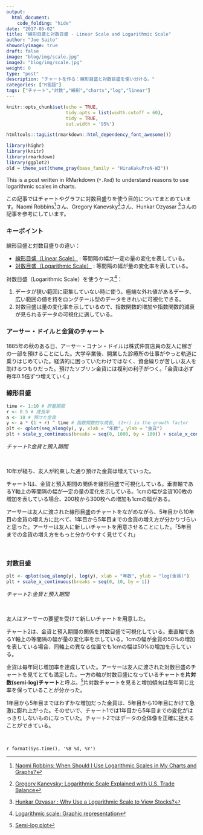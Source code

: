 ```yaml
---
output:
  html_document:
    code_folding: "hide"
date: "2017-05-02"
title: "線形目盛と対数目盛 - Linear Scale and Logarithmic Scale"
author: "Joe Saito"
showonlyimage: true
draft: false
image: "blog/img/scale.jpg"
image2: "blog/img/scale.jpg"
weight: 0
type: "post"
description: "チャートを作る：線形目盛と対数目盛を使い分ける。"
categories: ["R言語"]
tags: ["チャート","対数","線形","charts","log","linear"]
---
```


```r
knitr::opts_chunk$set(echo = TRUE, 
                      tidy.opts = list(width.cutoff = 60),
                      tidy = TRUE, 
                      out.width = '95%')
```

```r
htmltools::tagList(rmarkdown::html_dependency_font_awesome())
```

```r
library(highr)
library(knitr)
library(rmarkdown)
library(ggplot2)
old = theme_set(theme_gray(base_family = "HiraKakuProN-W3"))
```

This is a post written in RMarkdown (`*.Rmd`) to understand reasons to use logarithmic scales in charts. 

この記事ではチャートやグラフに対数目盛りを使う目的についてまとめています。Naomi Robbins^[[Naomi Robbins: When Should I Use Logarithmic Scales in My Charts and Graphs?](https://www.forbes.com/sites/naomirobbins/2012/01/19/when-should-i-use-logarithmic-scales-in-my-charts-and-graphs/#5ed4485e5e67)]さん、Gregory Kanevsky^[[Gregory Kanevsky: Logarithmic Scale Explained with U.S. Trade Balance](http://novyden.blogspot.jp/2017/06/logarithmic-scale-explained-with-us.html)]さん、Hunkar Ozyasar ^[[Hunkar Ozyasar : Why Use a Logarithmic Scale to View Stocks?](http://finance.zacks.com/use-logarithmic-scale-stocks-8760.html)]さんの記事を参考にしています。

### キーポイント

線形目盛と対数目盛りの違い：

- [線形目盛（Linear Scale）](#linear) : 等間隔の幅が一定の量の変化を表している。
- [対数目盛（Logarithmic Scale）](#log) : 等間隔の幅が量の変化率を表している。

対数目盛（Logarithmic Scale）を使うケース^[[Logarithmic scale: Graphic representation](https://en.wikipedia.org/wiki/Logarithmic_scale#Graphic_representation)]：

1. データが狭い範囲に密集していない時に使う。極端な外れ値があるデータ、広い範囲の値を持をロングテール型のデータをきれいに可視化できる。
2. 対数目盛は量の変化率を示しているので、指数関数的増加や指数関数的減衰が見られるデータの可視化に適している。
&nbsp;

### アーサー・ドイルと金貨のチャート
1885年の秋のある日、アーサー・コナン・ドイルは株式仲買店員の友人に稼ぎの一部を預けることにした。大学卒業後、開業した診療所の仕事がやっと軌道に乗りはじめていた。経済的に困っていたわけではなく、資金繰りが苦しい友人を助けるつもりだった。預けたソブリン金貨には複利の利子がつく。「金貨は必ず毎年0.5倍ずつ増えていく」

### 線形目盛 {#linear}

```r
time <- 1:10 # 貯蓄期間
r <- 0.5 # 成長率
a <- 10 # 預けた金貨
y <- a * (1 + r) ^ time # 指数関数的な成長, (1+r) is the growth factor
plt <- qplot(seq_along(y), y, xlab = "年数", ylab = "金貨")
plt + scale_y_continuous(breaks = seq(0, 1000, by = 100)) + scale_x_continuous(breaks = seq(0, 10, by = 1))
```

*チャート1:金貨と預入期間*

&nbsp;

10年が経ち、友人が約束した通り預けた金貨は増えていった。

チャート1は、金貨と預入期間の関係を線形目盛で可視化している。垂直軸であるY軸上の等間隔の幅が一定の量の変化を示している。1cmの幅が金貨100枚の増加を表している場合、200枚から300枚への増加も1cmの幅がある。

アーサーは友人に渡された線形目盛のチャートをながめながら、5年目から10年目の金貨の増え方に比べて、1年目から5年目までの金貨の増え方が分かりづらいと思った。アーサーは友人に新しいチャートを用意させることにした。「5年目までの金貨の増え方をもっと分かりやすく見せてくれ」

&nbsp;

### 対数目盛 {#log}

```r
plt <- qplot(seq_along(y), log(y), xlab = "年数", ylab = "log(金貨)")
plt + scale_x_continuous(breaks = seq(0, 10, by = 1))
```

*チャート2:金貨と預入期間*

&nbsp;

友人はアーサーの要望を受けて新しいチャートを用意した。

チャート2は、金貨と預入期間の関係を対数目盛で可視化している。垂直軸であるY軸上の等間隔の幅が量の変化率を示している。1cmの幅が金貨の50%の増加を表している場合、同軸上の異なる位置でも1cmの幅は50%の増加を示している。

金貨は毎年同じ増加率を達成していた。アーサーは友人に渡された対数目盛のチャートを見てとても満足した。一方の軸が対数目盛になっているチャートを**片対数(semi-log)チャート**と呼ぶ。^[[Semi-log plot](https://en.wikipedia.org/wiki/Semi-log_plot)]片対数チャートを見ると増加傾向は毎年同じ比率を保っていることが分かった。

1年目から5年目まではわずかな増加だった金貨は、5年目から10年目にかけて急激に膨れ上がった。そのせいで、チャート1では1年目から5年目までの変化がはっきりしないものになっていた。チャート2ではデータの全体像を正確に捉えることができている。



&nbsp;

`r format(Sys.time(), '%B %d, %Y')`